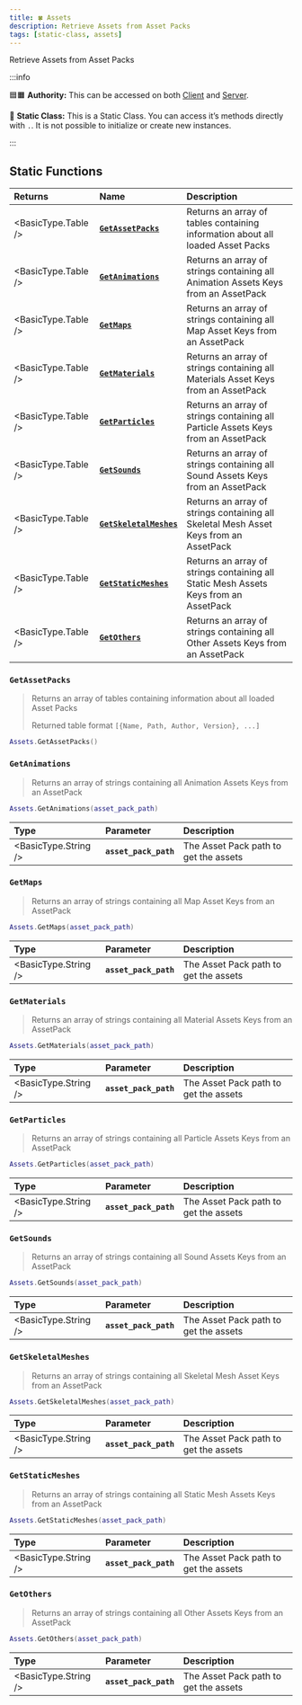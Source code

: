 ```yaml
---
title: 🍀 Assets
description: Retrieve Assets from Asset Packs
tags: [static-class, assets]
---
```



Retrieve Assets from Asset Packs


:::info

🟦🟧 **Authority:** This can be accessed on both [Client](/core-concepts/scripting/authority-concepts.mdx) and [Server](/core-concepts/scripting/authority-concepts.mdx).

🗿 **Static Class:** This is a Static Class. You can access it’s methods directly with `.`. It is not possible to initialize or create new instances.

:::


## Static Functions

| Returns | Name | Description |
| :--- | :--- | :--- |
| <BasicType.Table /> | [**`GetAssetPacks`**](assets#getassetpacks) | Returns an array of tables containing information about all loaded Asset Packs |
| <BasicType.Table /> | [**`GetAnimations`**](assets#getanimations) | Returns an array of strings containing all Animation Assets Keys from an AssetPack |
| <BasicType.Table /> | [**`GetMaps`**](assets#getmaps) | Returns an array of strings containing all Map Asset Keys from an AssetPack |
| <BasicType.Table /> | [**`GetMaterials`**](assets#getmaterials) | Returns an array of strings containing all Materials Asset Keys from an AssetPack |
| <BasicType.Table /> | [**`GetParticles`**](assets#getparticles) | Returns an array of strings containing all Particle Assets Keys from an AssetPack |
| <BasicType.Table /> | [**`GetSounds`**](assets#GetSounds) | Returns an array of strings containing all Sound Assets Keys from an AssetPack |
| <BasicType.Table /> | [**`GetSkeletalMeshes`**](assets#GetSkeletalMeshes) | Returns an array of strings containing all Skeletal Mesh Asset Keys from an AssetPack |
| <BasicType.Table /> | [**`GetStaticMeshes`**](assets#GetStaticMeshes) | Returns an array of strings containing all Static Mesh Assets Keys from an AssetPack |
| <BasicType.Table /> | [**`GetOthers`**](assets#GetOthers) | Returns an array of strings containing all Other Assets Keys from an AssetPack |

### `GetAssetPacks`

> Returns an array of tables containing information about all loaded Asset Packs
>
> Returned table format `[{Name, Path, Author, Version}, ...]`

```lua
Assets.GetAssetPacks()
```

### `GetAnimations`

> Returns an array of strings containing all Animation Assets Keys from an AssetPack

```lua
Assets.GetAnimations(asset_pack_path)
```

| Type | Parameter | Description |
| :--- | :--- | :--- |
| <BasicType.String /> | **`asset_pack_path`** | The Asset Pack path to get the assets |

### `GetMaps`

> Returns an array of strings containing all Map Asset Keys from an AssetPack

```lua
Assets.GetMaps(asset_pack_path)
```

| Type | Parameter | Description |
| :--- | :--- | :--- |
| <BasicType.String /> | **`asset_pack_path`** | The Asset Pack path to get the assets |

### `GetMaterials`

> Returns an array of strings containing all Material Assets Keys from an AssetPack

```lua
Assets.GetMaterials(asset_pack_path)
```

| Type | Parameter | Description |
| :--- | :--- | :--- |
| <BasicType.String /> | **`asset_pack_path`** | The Asset Pack path to get the assets |

### `GetParticles`

> Returns an array of strings containing all Particle Assets Keys from an AssetPack

```lua
Assets.GetParticles(asset_pack_path)
```

| Type | Parameter | Description |
| :--- | :--- | :--- |
| <BasicType.String /> | **`asset_pack_path`** | The Asset Pack path to get the assets |

### `GetSounds`

> Returns an array of strings containing all Sound Assets Keys from an AssetPack

```lua
Assets.GetSounds(asset_pack_path)
```

| Type | Parameter | Description |
| :--- | :--- | :--- |
| <BasicType.String /> | **`asset_pack_path`** | The Asset Pack path to get the assets |

### `GetSkeletalMeshes`

> Returns an array of strings containing all Skeletal Mesh Asset Keys from an AssetPack

```lua
Assets.GetSkeletalMeshes(asset_pack_path)
```

| Type | Parameter | Description |
| :--- | :--- | :--- |
| <BasicType.String /> | **`asset_pack_path`** | The Asset Pack path to get the assets |

### `GetStaticMeshes`

> Returns an array of strings containing all Static Mesh Assets Keys from an AssetPack

```lua
Assets.GetStaticMeshes(asset_pack_path)
```

| Type | Parameter | Description |
| :--- | :--- | :--- |
| <BasicType.String /> | **`asset_pack_path`** | The Asset Pack path to get the assets |

### `GetOthers`

> Returns an array of strings containing all Other Assets Keys from an AssetPack

```lua
Assets.GetOthers(asset_pack_path)
```

| Type | Parameter | Description |
| :--- | :--- | :--- |
| <BasicType.String /> | **`asset_pack_path`** | The Asset Pack path to get the assets |

